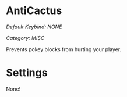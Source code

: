 # AntiCactus
*Default Keybind: NONE*

*Category: MISC*

Prevents pokey blocks from hurting your player.

# Settings
None!
